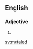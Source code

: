 ==English==

===Adjective===
{{en-adj}}

# {{alternative spelling of|metalled|lang=en}}

[[sv:metaled]]